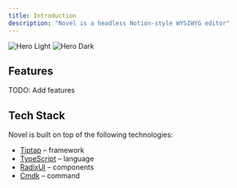 ```yaml
---
title: Introduction
description: "Novel is a headless Notion-style WYSIWYG editor"
---
```


<img className='block dark:hidden' src='/images/hero-light.png' alt='Hero Light' />
<img className='hidden dark:block' src='/images/hero-dark.png' alt='Hero Dark' />

## Features

TODO: Add features

## Tech Stack

Novel is built on top of the following technologies:

- [Tiptap](https://tiptap.dev/) – framework
- [TypeScript](https://www.typescriptlang.org/) – language
- [RadixUI](https://www.radix-ui.com/primitives) – components
- [Cmdk](https://cmdk.paco.me/) – command
